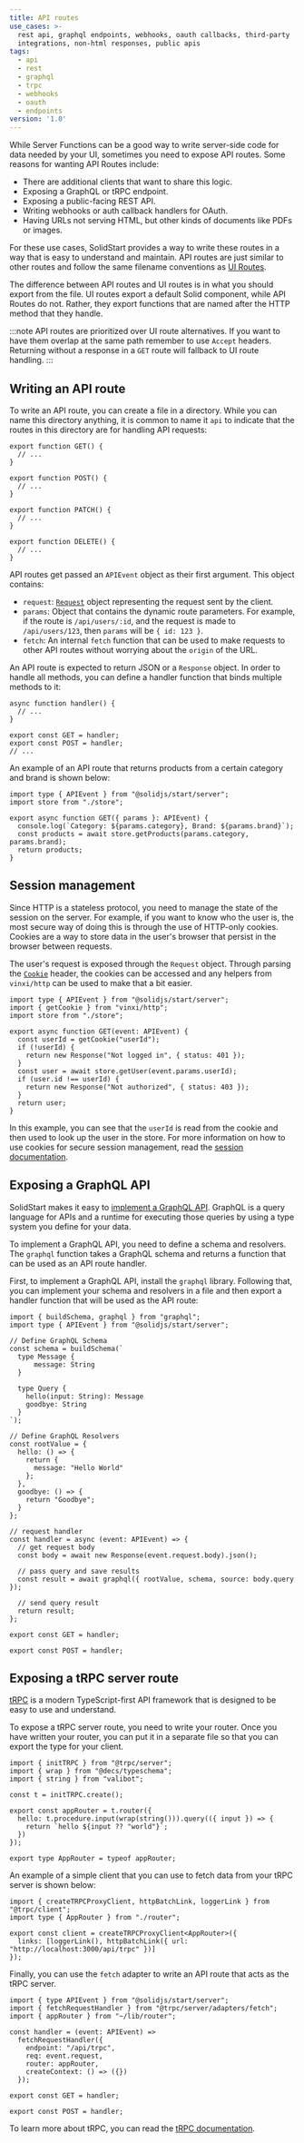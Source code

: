 ```yaml
---
title: API routes
use_cases: >-
  rest api, graphql endpoints, webhooks, oauth callbacks, third-party
  integrations, non-html responses, public apis
tags:
  - api
  - rest
  - graphql
  - trpc
  - webhooks
  - oauth
  - endpoints
version: '1.0'
---
```


While Server Functions can be a good way to write server-side code for data needed by your UI, sometimes you need to expose API routes.
Some reasons for wanting API Routes include:
- There are additional clients that want to share this logic.
- Exposing a GraphQL or tRPC endpoint.
- Exposing a public-facing REST API.
- Writing webhooks or auth callback handlers for OAuth.
- Having URLs not serving HTML, but other kinds of documents like PDFs or images.

For these use cases, SolidStart provides a way to write these routes in a way that is easy to understand and maintain.
API routes are just similar to other routes and follow the same filename conventions as [UI Routes](/solid-start/building-your-application/routing).

The difference between API routes and UI routes is in what you should export from the file.
UI routes export a default Solid component, while API Routes do not.
Rather, they export functions that are named after the HTTP method that they handle.

:::note
API routes are prioritized over UI route alternatives.
If you want to have them overlap at the same path remember to use `Accept` headers.
Returning without a response in a `GET` route will fallback to UI route handling.
:::

## Writing an API route

To write an API route, you can create a file in a directory.
While you can name this directory anything, it is common to name it `api` to indicate that the routes in this directory are for handling API requests:

```tsx title="routes/api/test.ts"
export function GET() {
  // ...
}

export function POST() {
  // ...
}

export function PATCH() {
  // ...
}

export function DELETE() {
  // ...
}
```

API routes get passed an `APIEvent` object as their first argument.
This object contains:
- `request`: [`Request`](https://developer.mozilla.org/en-US/docs/Web/API/Request) object representing the request sent by the client.
- `params`: Object that contains the dynamic route parameters. For example, if the route is `/api/users/:id`, and the request is made to `/api/users/123`, then `params` will be `{ id: 123 }`.
- `fetch`: An internal `fetch` function that can be used to make requests to other API routes without worrying about the `origin` of the URL.

An API route is expected to return JSON or a `Response` object.
In order to handle all methods, you can define a handler function that binds multiple methods to it:

```tsx title="routes/api/all.ts"
async function handler() {
  // ...
}

export const GET = handler;
export const POST = handler;
// ...
```

An example of an API route that returns products from a certain category and brand is shown below:

```tsx title="routes/api/product/[category]/[brand].ts"
import type { APIEvent } from "@solidjs/start/server";
import store from "./store";

export async function GET({ params }: APIEvent) {
  console.log(`Category: ${params.category}, Brand: ${params.brand}`);
  const products = await store.getProducts(params.category, params.brand);
  return products;
}
```

## Session management

Since HTTP is a stateless protocol, you need to manage the state of the session on the server.
For example, if you want to know who the user is, the most secure way of doing this is through the use of HTTP-only cookies.
Cookies are a way to store data in the user's browser that persist in the browser between requests.

The user's request is exposed through the `Request` object.
Through parsing the [`Cookie`](https://developer.mozilla.org/en-US/docs/Web/HTTP/Headers/Cookie) header, the cookies can be accessed and any helpers from `vinxi/http` can be used to make that a bit easier.

```tsx
import type { APIEvent } from "@solidjs/start/server";
import { getCookie } from "vinxi/http";
import store from "./store";

export async function GET(event: APIEvent) {
  const userId = getCookie("userId");
  if (!userId) {
    return new Response("Not logged in", { status: 401 });
  }
  const user = await store.getUser(event.params.userId);
  if (user.id !== userId) {
    return new Response("Not authorized", { status: 403 });
  }
  return user;
}
```

In this example, you can see that the `userId` is read from the cookie and then used to look up the user in the store.
For more information on how to use cookies for secure session management, read the [session documentation](/solid-start/advanced/session).

## Exposing a GraphQL API

SolidStart makes it easy to [implement a GraphQL API](https://graphql.org/).
GraphQL is a query language for APIs and a runtime for executing those queries by using a type system you define for your data.

To implement a GraphQL API, you need to define a schema and resolvers.
The `graphql` function takes a GraphQL schema and returns a function that can be used as an API route handler.

First, to implement a GraphQL API, install the `graphql` library.
Following that, you can implement your schema and resolvers in a file and then export a handler function that will be used as the API route:

```tsx title="routes/graphql.ts"
import { buildSchema, graphql } from "graphql";
import type { APIEvent } from "@solidjs/start/server";

// Define GraphQL Schema
const schema = buildSchema(`
  type Message {
      message: String
  }

  type Query {
    hello(input: String): Message
    goodbye: String
  }
`);

// Define GraphQL Resolvers
const rootValue = {
  hello: () => {
    return {
      message: "Hello World"
    };
  },
  goodbye: () => {
    return "Goodbye";
  }
};

// request handler
const handler = async (event: APIEvent) => {
  // get request body
  const body = await new Response(event.request.body).json();

  // pass query and save results
  const result = await graphql({ rootValue, schema, source: body.query });

  // send query result
  return result;
};

export const GET = handler;

export const POST = handler;
```

## Exposing a tRPC server route

[tRPC](https://trpc.io/) is a modern TypeScript-first API framework that is designed to be easy to use and understand.

To expose a tRPC server route, you need to write your router.
Once you have written your router, you can put it in a separate file so that you can export the type for your client.

```tsx title="lib/router.ts"
import { initTRPC } from "@trpc/server";
import { wrap } from "@decs/typeschema";
import { string } from "valibot";

const t = initTRPC.create();

export const appRouter = t.router({
  hello: t.procedure.input(wrap(string())).query(({ input }) => {
    return `hello ${input ?? "world"}`;
  })
});

export type AppRouter = typeof appRouter;
```

An example of a simple client that you can use to fetch data from your tRPC server is shown below:

```tsx title="lib/trpc.ts"
import { createTRPCProxyClient, httpBatchLink, loggerLink } from "@trpc/client";
import type { AppRouter } from "./router";

export const client = createTRPCProxyClient<AppRouter>({
  links: [loggerLink(), httpBatchLink({ url: "http://localhost:3000/api/trpc" })]
});
```

Finally, you can use the `fetch` adapter to write an API route that acts as the tRPC server.

```tsx title="routes/api/trpc/[trpc].ts"
import { type APIEvent } from "@solidjs/start/server";
import { fetchRequestHandler } from "@trpc/server/adapters/fetch";
import { appRouter } from "~/lib/router";

const handler = (event: APIEvent) =>
  fetchRequestHandler({
    endpoint: "/api/trpc",
    req: event.request,
    router: appRouter,
    createContext: () => ({})
  });

export const GET = handler;

export const POST = handler;
```

To learn more about tRPC, you can read the [tRPC documentation](https://trpc.io/docs).
